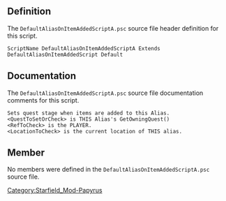 {{Script_Object_Summary
| title = DefaultAliasOnItemAddedScriptA
| name = [[SFM:Script-DefaultAliasOnItemAddedScriptA|DefaultAliasOnItemAddedScriptA]]
| extends = [[SFM:Script-DefaultAliasOnItemAddedScript|DefaultAliasOnItemAddedScript]] → [[SFM:Script-DefaultAlias|DefaultAlias]] → [[SFM:Script-DefaultAliasParent|DefaultAliasParent]] → [[SFM:Script-ReferenceAlias|ReferenceAlias]] → [[SFM:Script-Alias|Alias]] → [[SFM:Script-ScriptObject|ScriptObject]]
| flags = Default
}}


== Definition ==
The <code>DefaultAliasOnItemAddedScriptA.psc</code> source file header definition for this script.

<source lang="papyrus">
ScriptName DefaultAliasOnItemAddedScriptA Extends DefaultAliasOnItemAddedScript Default
</source>


== Documentation ==
The <code>DefaultAliasOnItemAddedScriptA.psc</code> source file documentation comments for this script.

<source>
Sets quest stage when items are added to this Alias.
<QuestToSetOrCheck> is THIS Alias's GetOwningQuest()
<RefToCheck> is the PLAYER.
<LocationToCheck> is the current location of THIS alias.
</source>


== Member ==
No members were defined in the <code>DefaultAliasOnItemAddedScriptA.psc</code> source file.


[[Category:Starfield_Mod-Papyrus]]
